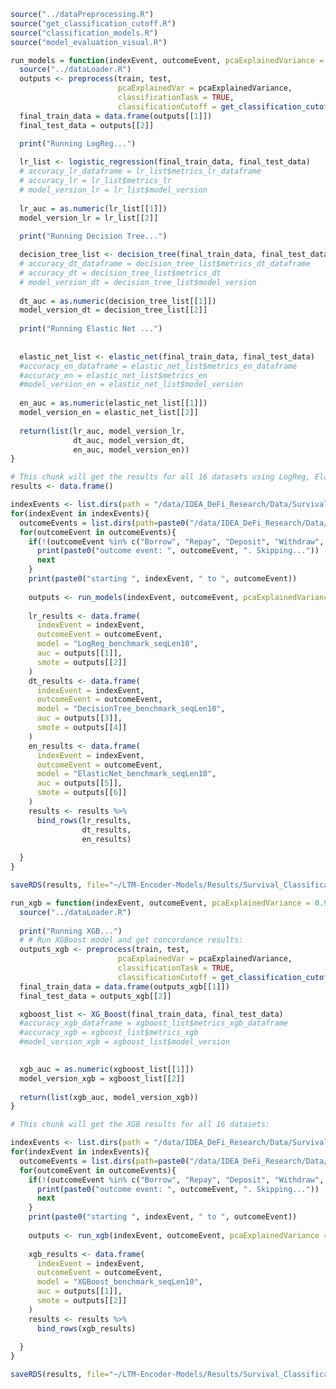 ```r
source("../dataPreprocessing.R")
source("get_classification_cutoff.R")
source("classification_models.R")
source("model_evaluation_visual.R")
```

```r
run_models = function(indexEvent, outcomeEvent, pcaExplainedVariance = 0.9){
  source("../dataLoader.R")
  outputs <- preprocess(train, test,
                        pcaExplainedVar = pcaExplainedVariance,
                        classificationTask = TRUE,
                        classificationCutoff = get_classification_cutoff(indexEvent, outcomeEvent))
  final_train_data = data.frame(outputs[[1]])
  final_test_data = outputs[[2]]
  
  print("Running LogReg...")

  lr_list <- logistic_regression(final_train_data, final_test_data)
  # accuracy_lr_dataframe = lr_list$metrics_lr_dataframe
  # accuracy_lr = lr_list$metrics_lr
  # model_version_lr = lr_list$model_version
  
  lr_auc = as.numeric(lr_list[[1]])
  model_version_lr = lr_list[[2]]
  
  print("Running Decision Tree...")

  decision_tree_list <- decision_tree(final_train_data, final_test_data)
  # accuracy_dt_dataframe = decision_tree_list$metrics_dt_dataframe
  # accuracy_dt = decision_tree_list$metrics_dt
  # model_version_dt = decision_tree_list$model_version
  
  dt_auc = as.numeric(decision_tree_list[[1]])
  model_version_dt = decision_tree_list[[2]]
  
  print("Running Elastic Net ...")
  
  
  elastic_net_list <- elastic_net(final_train_data, final_test_data)
  #accuracy_en_dataframe = elastic_net_list$metrics_en_dataframe
  #accuracy_en = elastic_net_list$metrics_en
  #model_version_en = elastic_net_list$model_version
  
  en_auc = as.numeric(elastic_net_list[[1]])
  model_version_en = elastic_net_list[[2]]
  
  return(list(lr_auc, model_version_lr,
              dt_auc, model_version_dt,
              en_auc, model_version_en))
}
```


```r
# This chunk will get the results for all 16 datasets using LogReg, Elastic Net, and Decision Trees:
results <- data.frame()

indexEvents <- list.dirs(path = "/data/IDEA_DeFi_Research/Data/Survival_Data/", full.names = FALSE, recursive=FALSE)
for(indexEvent in indexEvents){
  outcomeEvents = list.dirs(path=paste0("/data/IDEA_DeFi_Research/Data/Survival_Data/", indexEvent), full.names=FALSE, recursive = FALSE)
  for(outcomeEvent in outcomeEvents){
    if(!(outcomeEvent %in% c("Borrow", "Repay", "Deposit", "Withdraw", "Account Liquidated"))){
      print(paste0("outcome event: ", outcomeEvent, ". Skipping..."))
      next
    }
    print(paste0("starting ", indexEvent, " to ", outcomeEvent))
    
    outputs <- run_models(indexEvent, outcomeEvent, pcaExplainedVariance = 0.7)
   
    lr_results <- data.frame(
      indexEvent = indexEvent,
      outcomeEvent = outcomeEvent,
      model = "LogReg_benchmark_seqLen10",
      auc = outputs[[1]],
      smote = outputs[[2]]
    )
    dt_results <- data.frame(
      indexEvent = indexEvent,
      outcomeEvent = outcomeEvent,
      model = "DecisionTree_benchmark_seqLen10",
      auc = outputs[[3]],
      smote = outputs[[4]]
    )
    en_results <- data.frame(
      indexEvent = indexEvent,
      outcomeEvent = outcomeEvent,
      model = "ElasticNet_benchmark_seqLen10",
      auc = outputs[[5]],
      smote = outputs[[6]]
    )
    results <- results %>%
      bind_rows(lr_results,
                dt_results,
                en_results)
    
  }
}

saveRDS(results, file="~/LTM-Encoder-Models/Results/Survival_Classification/benchmark_seqLen10.rds")

```

```r
run_xgb = function(indexEvent, outcomeEvent, pcaExplainedVariance = 0.9){
  source("../dataLoader.R")
  
  print("Running XGB...")
  # # Run XGBoost model and get concordance results:
  outputs_xgb <- preprocess(train, test,
                        pcaExplainedVar = pcaExplainedVariance,
                        classificationTask = TRUE,
                        classificationCutoff = get_classification_cutoff(indexEvent, outcomeEvent))
  final_train_data = data.frame(outputs_xgb[[1]])
  final_test_data = outputs_xgb[[2]]

  xgboost_list <- XG_Boost(final_train_data, final_test_data)
  #accuracy_xgb_dataframe = xgboost_list$metrics_xgb_dataframe
  #accuracy_xgb = xgboost_list$metrics_xgb
  #model_version_xgb = xgboost_list$model_version

  
  xgb_auc = as.numeric(xgboost_list[[1]])
  model_version_xgb = xgboost_list[[2]]
  
  return(list(xgb_auc, model_version_xgb))
}
```


```r
# This chunk will get the XGB results for all 16 datasets:

indexEvents <- list.dirs(path = "/data/IDEA_DeFi_Research/Data/Survival_Data/", full.names = FALSE, recursive=FALSE)
for(indexEvent in indexEvents){
  outcomeEvents = list.dirs(path=paste0("/data/IDEA_DeFi_Research/Data/Survival_Data/", indexEvent), full.names=FALSE, recursive = FALSE)
  for(outcomeEvent in outcomeEvents){
    if(!(outcomeEvent %in% c("Borrow", "Repay", "Deposit", "Withdraw", "Account Liquidated"))){
      print(paste0("outcome event: ", outcomeEvent, ". Skipping..."))
      next
    }
    print(paste0("starting ", indexEvent, " to ", outcomeEvent))
    
    outputs <- run_xgb(indexEvent, outcomeEvent, pcaExplainedVariance = 0.7)
   
    xgb_results <- data.frame(
      indexEvent = indexEvent,
      outcomeEvent = outcomeEvent,
      model = "XGBoost_benchmark_seqLen10",
      auc = outputs[[1]],
      smote = outputs[[2]]
    )
    results <- results %>%
      bind_rows(xgb_results)
    
  }
}

saveRDS(results, file="~/LTM-Encoder-Models/Results/Survival_Classification/resultsXGB_benchmark_seqLen10.rds")

```